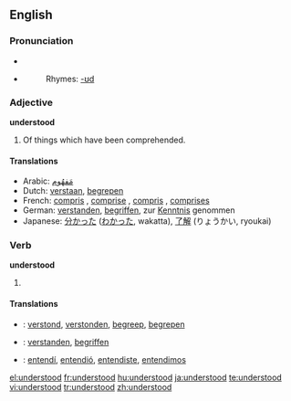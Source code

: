 ==English==

===Pronunciation===
*{{IPA|/ʌndəɻ'stʊd/}}
*{{audio|en-us-understood.ogg|Audio (US)}}
*:Rhymes: [[Rhymes:English:-ʊd|-ʊd]]

===Adjective===
'''understood'''

# Of things which have been comprehended.

====Translations====
*Arabic: [[ARchar|مَفهُوم]]
*Dutch: [[verstaan]], [[begrepen]]
*French: [[compris]] {{m}}, [[comprise]] {{f}}, [[compris]] {{mp}}, [[comprises]] {{fp}}
*German: [[verstanden]], [[begriffen]], zur [[Kenntnis]] genommen
*Japanese: [[分かった]] ([[わかった]], wakatta), [[了解]] (りょうかい, ryoukai)

===Verb===
'''understood'''

# {{past of|understand}}

====Translations====
*{{ttbc|Dutch}}: [[verstond]], [[verstonden]], [[begreep]], [[begrepen]]
*{{ttbc|German}}: [[verstanden]], [[begriffen]]
*{{ttbc|Spanish}}: [[entendí]], [[entendió]], [[entendiste]], [[entendimos]]

[[el:understood]]
[[fr:understood]]
[[hu:understood]]
[[ja:understood]]
[[te:understood]]
[[vi:understood]]
[[tr:understood]]
[[zh:understood]]
